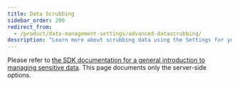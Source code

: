 ```yaml
---
title: Data Scrubbing
sidebar_order: 200
redirect_from:
  - /product/data-management-settings/advanced-datascrubbing/
description: "Learn more about scrubbing data using the Settings for your project and organization."
---
```


Please refer to [the SDK documentation for a general introduction to managing sensitive data](/platform-redirect/?next=/data-management/sensitive-data/). This page documents only the server-side options.

<PageGrid />

